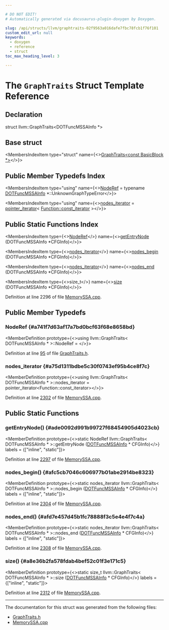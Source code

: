 ```yaml
---

# DO NOT EDIT!
# Automatically generated via docusaurus-plugin-doxygen by Doxygen.

slug: /api/structs/llvm/graphtraits-02f9563a016dafe7fbc78fcb1f76f101
custom_edit_url: null
keywords:
  - doxygen
  - reference
  - struct
toc_max_heading_level: 3

---
```





# The `GraphTraits` Struct Template Reference

<DoxygenPage pluginConfig={pluginConfig}>



## Declaration

<CodeBlock>struct llvm::GraphTraits&lt;DOTFuncMSSAInfo &#42;&gt;</CodeBlock>

## Base struct

<MembersIndex>

<MembersIndexItem
  type="struct"
  name={<><a href="/docs/api/structs/llvm/graphtraits-9656629af6fba4d53ea66c8963d0c72b">GraphTraits&lt;const BasicBlock &#42;&gt;</a></>}>
</MembersIndexItem>

</MembersIndex>

## Public Member Typedefs Index

<MembersIndex>

<MembersIndexItem
  type="using"
  name={<><a href="/docs/api/structs/llvm/graphtraits/#a741f7d63af17a7bd0bcf63f68e8658bd">NodeRef</a> = typename <a href="/docs/api/classes/dotfuncmssainfo">DOTFuncMSSAInfo</a> &#42;::UnknownGraphTypeError</>}>
</MembersIndexItem>

<MembersIndexItem
  type="using"
  name={<><a href="#a75d1311bdbe5c30f0743ef95b4ce8f7c">nodes&#95;iterator</a> = <a href="/docs/api/classes/llvm/pointer-iterator">pointer&#95;iterator</a>&lt; <a href="/docs/api/classes/llvm/function/#a7e04cb9e3897c6b3b5ae22349695fa69">Function::const&#95;iterator</a> &gt;</>}>
</MembersIndexItem>

</MembersIndex>

## Public Static Functions Index

<MembersIndex>

<MembersIndexItem
  type={<><a href="/docs/api/structs/llvm/graphtraits/#a741f7d63af17a7bd0bcf63f68e8658bd">NodeRef</a></>}
  name={<><a href="#ade0092d991b99727f68454905d4023cb">getEntryNode</a> (DOTFuncMSSAInfo &#42;CFGInfo)</>}>
</MembersIndexItem>

<MembersIndexItem
  type={<><a href="#a75d1311bdbe5c30f0743ef95b4ce8f7c">nodes&#95;iterator</a></>}
  name={<><a href="#afc5cb7046c606977b01abe2914be8323">nodes&#95;begin</a> (DOTFuncMSSAInfo &#42;CFGInfo)</>}>
</MembersIndexItem>

<MembersIndexItem
  type={<><a href="#a75d1311bdbe5c30f0743ef95b4ce8f7c">nodes&#95;iterator</a></>}
  name={<><a href="#afd7e457d45b1fc78888f3c5e4e4f7c4a">nodes&#95;end</a> (DOTFuncMSSAInfo &#42;CFGInfo)</>}>
</MembersIndexItem>

<MembersIndexItem
  type={<>size&#95;t</>}
  name={<><a href="#a8e36b2fa578fdab4bef52c01f3e171c5">size</a> (DOTFuncMSSAInfo &#42;CFGInfo)</>}>
</MembersIndexItem>

</MembersIndex>


Definition at line 2296 of file <a href="/docs/api/files/lib/lib/analysis/memoryssa-cpp">MemorySSA.cpp</a>.

<SectionDefinition>

## Public Member Typedefs

### NodeRef {#a741f7d63af17a7bd0bcf63f68e8658bd}

<MemberDefinition
  prototype={<>using llvm::GraphTraits&lt; DOTFuncMSSAInfo &#42; &gt;::NodeRef = </>}>

Definition at line <a href="/docs/api/files/include/include/llvm/include/llvm/adt/graphtraits-h/#l00095">95</a> of file <a href="/docs/api/files/include/include/llvm/include/llvm/adt/graphtraits-h">GraphTraits.h</a>.
</MemberDefinition>

### nodes&#95;iterator {#a75d1311bdbe5c30f0743ef95b4ce8f7c}

<MemberDefinition
  prototype={<>using llvm::GraphTraits&lt; DOTFuncMSSAInfo &#42; &gt;::nodes&#95;iterator =  pointer&#95;iterator&lt;Function::const&#95;iterator&gt;</>}>

Definition at line <a href="/docs/api/files/lib/lib/analysis/memoryssa-cpp/#l02302">2302</a> of file <a href="/docs/api/files/lib/lib/analysis/memoryssa-cpp">MemorySSA.cpp</a>.
</MemberDefinition>

</SectionDefinition>

<SectionDefinition>

## Public Static Functions

### getEntryNode() {#ade0092d991b99727f68454905d4023cb}

<MemberDefinition
  prototype={<>static NodeRef llvm::GraphTraits&lt; DOTFuncMSSAInfo &#42; &gt;::getEntryNode (<a href="/docs/api/classes/dotfuncmssainfo">DOTFuncMSSAInfo</a> &#42; CFGInfo)</>}
  labels = {["inline", "static"]}>

Definition at line <a href="/docs/api/files/lib/lib/analysis/memoryssa-cpp/#l02297">2297</a> of file <a href="/docs/api/files/lib/lib/analysis/memoryssa-cpp">MemorySSA.cpp</a>.
</MemberDefinition>

### nodes&#95;begin() {#afc5cb7046c606977b01abe2914be8323}

<MemberDefinition
  prototype={<>static nodes&#95;iterator llvm::GraphTraits&lt; DOTFuncMSSAInfo &#42; &gt;::nodes&#95;begin (<a href="/docs/api/classes/dotfuncmssainfo">DOTFuncMSSAInfo</a> &#42; CFGInfo)</>}
  labels = {["inline", "static"]}>

Definition at line <a href="/docs/api/files/lib/lib/analysis/memoryssa-cpp/#l02304">2304</a> of file <a href="/docs/api/files/lib/lib/analysis/memoryssa-cpp">MemorySSA.cpp</a>.
</MemberDefinition>

### nodes&#95;end() {#afd7e457d45b1fc78888f3c5e4e4f7c4a}

<MemberDefinition
  prototype={<>static nodes&#95;iterator llvm::GraphTraits&lt; DOTFuncMSSAInfo &#42; &gt;::nodes&#95;end (<a href="/docs/api/classes/dotfuncmssainfo">DOTFuncMSSAInfo</a> &#42; CFGInfo)</>}
  labels = {["inline", "static"]}>

Definition at line <a href="/docs/api/files/lib/lib/analysis/memoryssa-cpp/#l02308">2308</a> of file <a href="/docs/api/files/lib/lib/analysis/memoryssa-cpp">MemorySSA.cpp</a>.
</MemberDefinition>

### size() {#a8e36b2fa578fdab4bef52c01f3e171c5}

<MemberDefinition
  prototype={<>static size&#95;t llvm::GraphTraits&lt; DOTFuncMSSAInfo &#42; &gt;::size (<a href="/docs/api/classes/dotfuncmssainfo">DOTFuncMSSAInfo</a> &#42; CFGInfo)</>}
  labels = {["inline", "static"]}>

Definition at line <a href="/docs/api/files/lib/lib/analysis/memoryssa-cpp/#l02312">2312</a> of file <a href="/docs/api/files/lib/lib/analysis/memoryssa-cpp">MemorySSA.cpp</a>.
</MemberDefinition>

</SectionDefinition>

<hr/>

The documentation for this struct was generated from the following files:

<ul>
<li><a href="/docs/api/files/include/include/llvm/include/llvm/adt/graphtraits-h">GraphTraits.h</a></li>
<li><a href="/docs/api/files/lib/lib/analysis/memoryssa-cpp">MemorySSA.cpp</a></li>
</ul>

</DoxygenPage>
